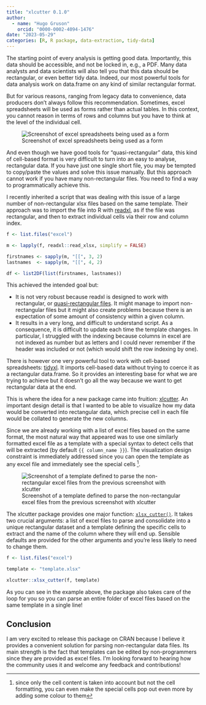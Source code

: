 ```yaml
---
title: "xlcutter 0.1.0"
author:
  - name: "Hugo Gruson"
    orcid: "0000-0002-4094-1476"
date: "2023-05-29"
categories: [R, R package, data-extraction, tidy-data]
---
```


The starting point of every analysis is getting good data. Importantly, this
data should be accessible, and not be locked in, e.g., a PDF. Many data analysts
and data scientists will also tell you that this data should be rectangular, or
even better tidy data. Indeed, our most powerful tools for data analysis work on
data.frame on any kind of similar rectangular format.

But for various reasons, ranging from legacy data to convenience, data producers
don't always follow this recommendation. Sometimes, excel spreadsheets will be
used as forms rather than actual tables. In this context, you cannot reason in
terms of rows and columns but you have to think at the level of the individual
cell.

![Screenshot of excel spreadsheets being used as a form](screenshot_timesheets)

And even though we have good tools for "quasi-rectangular" data, this kind of
cell-based format is very difficult to turn into an easy to analyse, rectangular
data. If you have just one single short file, you may be tempted to copy/paste
the values and solve this issue manually. But this approach cannot work if you
have many non-rectangular files. You need to find a way to programmatically
achieve this.

I recently inherited a script that was dealing with this issue of a large number
of non-rectangular xlsx files based on the same template. Their approach was to
import the file into R with [readxl](https://readxl.tidyverse.org/), as if the
file was rectangular, and then to extract individual cells via their row and
column index.

``` r
f <- list.files("excel")

m <- lapply(f, readxl::read_xlsx, simplify = FALSE)

firstnames <- sapply(m, "[[", 3, 2)
lastnames  <- sapply(m, "[[", 4, 2)

df <- list2DF(list(firstnames, lastnames))
```

This achieved the intended goal but:

-   It is not very robust because readxl is designed to work with rectangular,
    or [quasi-rectangular
    files](https://readxl.tidyverse.org/articles/multiple-header-rows.html). It
    might manage to import non-rectangular files but it might also create
    problems because there is an expectation of some amount of consistency
    within a given column.
-   It results in a very long, and difficult to understand script. As a
    consequence, it is difficult to update each time the template changes. In
    particular, I struggled with the indexing because columns in excel are not
    indexed as number but as letters and I could never remember if the header
    was included or not (which would shift the row indexing by one).

There is however one very powerful tool to work with cell-based spreadsheets:
[tidyxl](https://nacnudus.github.io/tidyxl/). It imports cell-based data without
trying to coerce it as a rectangular data.frame. So it provides an interesting
base for what we are trying to achieve but it doesn't go all the way because we
want to get rectangular data at the end.

This is where the idea for a new package came into fruition:
[xlcutter](https://hugogruson.fr/xlcutter). An important design detail is that I
wanted to be able to visualize how my data would be converted into rectangular
data, which precise cell in each file would be collated to generate the new
columns.

Since we are already working with a list of excel files based on the same
format, the most natural way that appeared was to use one similarly formatted
excel file as a template with a special syntax to detect cells that will be
extracted (by default `{{ column_name }}`). The visualization design constraint
is immediately addressed since you can open the template as any excel file and
immediately see the special cells [^1].

[^1]: since only the cell content is taken into account but not the cell
    formatting, you can even make the special cells pop out even more by adding
    some colour to them

![Screenshot of a template defined to parse the non-rectangular excel files from
the previous screenshot with xlcutter](screenshot_template)

The xlcutter package provides one major function:
[`xlsx_cutter()`](https://hugogruson.fr/xlcutter/reference/xlsx_cutter.html). It
takes two crucial arguments: a list of excel files to parse and consolidate into
a unique rectangular dataset and a template defining the specific cells to
extract and the name of the column where they will end up. Sensible defaults are
provided for the other arguments and you're less likely to need to change them.

``` r
f <- list.files("excel")

template <- "template.xlsx"

xlcutter::xlsx_cutter(f, template)
```

As you can see in the example above, the package also takes care of the loop for
you so you can parse an entire folder of excel files based on the same template
in a single line!

## Conclusion

I am very excited to release this package on CRAN because I believe it provides
a convenient solution for parsing non-rectangular data files. Its main strength
is the fact that templates can be edited by non-programmers since they are
provided as excel files. I'm looking forward to hearing how the community uses
it and welcome any feedback and contributions!
